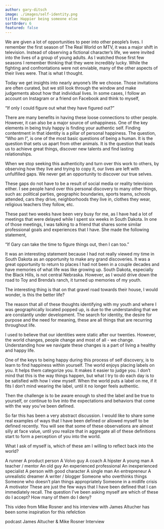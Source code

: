 ```yaml
---
author: gary-ditsch
image: ./images/self-identity.png
title: Happier being someone else
sortOrder: 6
featured: false
---
```


We are given a lot of opportunities to peer into other people’s lives. I remember the first season of The Real World on MTV, it was a major shift in television. Instead of observing a fictional character’s life, we were invited into the lives of a group of young adults. As I watched those first few seasons I remember thinking that they were incredibly lucky. While the fighting and confrontations were not enviable, many of the other aspects of their lives were. That is what I thought.

Today we get insights into nearly anyone’s life we choose. Those invitations are often curated, but we still look through the window and make judgements about how that individual lives. In some cases, I follow an account on Instagram or a friend on Facebook and think to myself,

“If only I could figure out what they have figured out?”

There are many benefits in having these loose connections to other people. However, it can also be a major source of unhappiness. One of the key elements in being truly happy is finding your authentic self. Finding contentment in that identity is a pillar of personal happiness. The question, “Who am I”, is one of the most basic questions of being a human. It is the question that sets us apart from other animals. It is the question that leads us to achieve great things, discover new talents and find lasting relationships.

When we stop seeking this authenticity and turn over this work to others, by observing how they live and trying to copy it, our lives are left with unfulfilled gaps. We never get an opportunity to discover our true selves.

These gaps do not have to be a result of social media or reality television either. I see people hand over this personal discovery to many other things, such as: political parties, geographic boundaries, sports teams, schools attended, cars they drive, neighborhoods they live in, clothes they wear, religious teachers they follow, etc.

These past two weeks have been very busy for me, as I have had a lot of meetings that were delayed while I spent six weeks in South Dakota. In one of those meetings, I was talking to a friend that shares some similar professional goals and experiences that I have. She made the following statement,

“If Gary can take the time to figure things out, then I can too.”

It was an interesting statement because I had not really viewed my time in South Dakota as an opportunity to make any grand discoveries. It was a great opportunity to return to places I had not been in a couple decades and have memories of what life was like growing up. South Dakota, especially the Black Hills, is not central Nebraska. However, as I would drive down the road to Toy and Brenda’s ranch, it turned up memories of my youth.

The interesting thing is that on that gravel road towards their house, I would wonder, is this the better life?

The reason that all of these thoughts identifying with my youth and where I was geographically located popped up, is due to the understanding that we are constantly under development. The search for identity, the desire for purpose and the need for meaning, these are all things that are recurring throughout life.

I used to believe that our identities were static after our twenties. However, the world changes, people change and most of all - we change. Understanding how we navigate these changes is a part of living a healthy and happy life.

One of the keys to being happy during this process of self discovery, is to learn to find happiness within yourself. The world enjoys placing labels on you. It helps them categorize you. It makes it easier to judge you. I don’t mind that this is the way things happen, but what I try to do each day is to be satisfied with how I view myself. When the world puts a label on me, if it fits I don’t mind wearing the label, until it no longer feels authentic.

Then the challenge is to be aware enough to shed the label and be true to yourself, or continue to live into the expectations and behaviors that come with the way you’ve been defined.

So far this has been a very abstract discussion. I would like to share some real examples of ways that I have been defined or allowed myself to be defined recently. You will see that some of these observations are almost silly at face value, until you realize that in aggregate all of these definitions start to form a perception of you into the world.

What I ask of myself is, which of these am I willing to reflect back into the world?

A runner
A product person
A Volvo guy
A coach
A hipster
A young man
A teacher / mentor
An old guy
An experienced professional
An inexperienced specialist
A person with good character
A single man
An entrepreneur
A unrealistic dreamer
A writer / blogger
Someone who overthinks things
Someone who doesn’t plan things appropriately
Someone in a midlife crisis
A motivator
These are just the few ways that I have been defined that I can immediately recall. The question I’ve been asking myself are which of these do I accept? How many of them do I deny?

This video from Mike Rosner and his interview with James Altucher has been some inspiration for this refelction

podcast James Altucher & Mike Rosner Interview